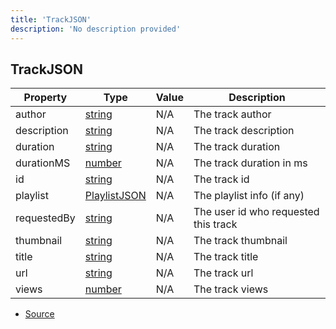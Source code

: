 ```yaml
---
title: 'TrackJSON'
description: 'No description provided'
---
```


## TrackJSON

| Property    | Type                                                                                              | Value | Description                          |
| ----------- | ------------------------------------------------------------------------------------------------- | ----- | ------------------------------------ |
| author      | [string](https://developer.mozilla.org/en-US/docs/Web/JavaScript/Reference/Global_Objects/String) | N/A   | The track author                     |
| description | [string](https://developer.mozilla.org/en-US/docs/Web/JavaScript/Reference/Global_Objects/String) | N/A   | The track description                |
| duration    | [string](https://developer.mozilla.org/en-US/docs/Web/JavaScript/Reference/Global_Objects/String) | N/A   | The track duration                   |
| durationMS  | [number](https://developer.mozilla.org/en-US/docs/Web/JavaScript/Reference/Global_Objects/Number) | N/A   | The track duration in ms             |
| id          | [string](https://developer.mozilla.org/en-US/docs/Web/JavaScript/Reference/Global_Objects/String) | N/A   | The track id                         |
| playlist    | [PlaylistJSON](/api/types/PlaylistJSON)                                                           | N/A   | The playlist info (if any)           |
| requestedBy | [string](https://developer.mozilla.org/en-US/docs/Web/JavaScript/Reference/Global_Objects/String) | N/A   | The user id who requested this track |
| thumbnail   | [string](https://developer.mozilla.org/en-US/docs/Web/JavaScript/Reference/Global_Objects/String) | N/A   | The track thumbnail                  |
| title       | [string](https://developer.mozilla.org/en-US/docs/Web/JavaScript/Reference/Global_Objects/String) | N/A   | The track title                      |
| url         | [string](https://developer.mozilla.org/en-US/docs/Web/JavaScript/Reference/Global_Objects/String) | N/A   | The track url                        |
| views       | [number](https://developer.mozilla.org/en-US/docs/Web/JavaScript/Reference/Global_Objects/Number) | N/A   | The track views                      |

- [Source](https://github.com/androz2091/discord-player/blob/ce04b3f4c6671029ce4d4aa9090e56ac7e7f5666/packages/discord-player/src/types/types.ts#L383)

